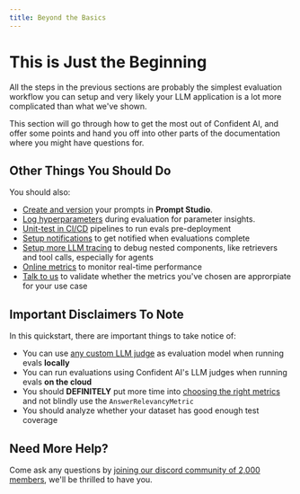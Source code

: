 ```yaml
---
title: Beyond the Basics
---
```


# This is Just the Beginning

All the steps in the previous sections are probably the simplest evaluation workflow you can setup and very likely your LLM application is a lot more complicated than what we've shown.

This section will go through how to get the most out of Confident AI, and offer some points and hand you off into other parts of the documentation where you might have questions for.

## Other Things You Should Do

You should also:

- [Create and version](/prompt-management/introduction) your prompts in **Prompt Studio**.
- [Log hyperparameters](/llm-evaluation/evaluation-features/parameter-insights) during evaluation for parameter insights.
- [Unit-test in CI/CD](/llm-evaluation/evaluation-features/unit-testing-in-cicd-in-cicd) pipelines to run evals pre-deployment
- [Setup notifications](/project-settings/integrations) to get notified when evaluations complete
- [Setup more LLM tracing](/llm-tracing/introduction) to debug nested components, like retrievers and tool calls, especially for agents
- [Online metrics](/llm-tracing/online-evaluations) to monitor real-time performance
- [Talk to us](https://discord.gg/3SEyvpgu2f) to validate whether the metrics you've chosen are approrpiate for your use case


## Important Disclaimers To Note

In this quickstart, there are important things to take notice of:

- You can use [any custom LLM judge](https://deepeval.com/guides/guides-using-custom-llms) as evaluation model when running evals **locally**
- You can run evaluations using Confident AI's LLM judges when running evals **on the cloud**
- You should **DEFINITELY** put more time into [choosing the right metrics](/concepts/metrics#choosing-the-right-metrics) and not blindly use the `AnswerRelevancyMetric`
- You should analyze whether your dataset has good enough test coverage

## Need More Help?

Come ask any questions by [joining our discord community of 2,000 members](https://discord.gg/3SEyvpgu2f), we'll be thrilled to have you.
